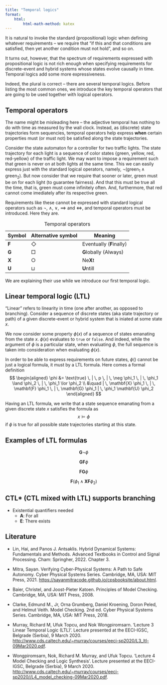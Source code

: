 ```yaml
---
title: "Temporal logics"
format:
    html:
        html-math-method: katex
---
```


It is natural to invoke the standard (propositional) logic when defining whatever requirements – we require that "if this and that conditions are satisfied, then yet another condition must not hold", and so on. 

It turns out, however, that the spectrum of requirements expressed with propositional logic is not rich enough when specifying requirements for discrete-event and hybrid systems whose states evolve causally in time. Temporal logics add some more expressiveness. 

Indeed, the plural is correct – there are several temporal logics. Before listing the most common ones, we introduce the key temporal operators that are going to be used together with logical operators.

## Temporal operators

The name might be misleading here – the adjective temporal has nothing to do with time as measured by the wall clock. Instead, as (discrete) state trajectories form sequencies, temporal operators help express **when** certain properties must (or must not) be satisfied along the state trajectories. 

::: {#exm-line}
Consider the state automaton for a controller for two traffic lights. The state trajectory for each light is a sequence of color states $\{\text{green}$, $\text{yellow}$, $\text{red}$, $\text{red-yellow}\}$ of the traffic light. We may want to impose a requirement such that $\text{green}$ is never on at both lights at the same time. This we can easily express just with the standard logical operators, namely, $\neg(\text{green}_1 \land \text{green}_2)$. But now consider that we require that sooner or later, $\text{green}$ must be on for each light (to guarantee fairness). And that this must be true all the time, that is, $\text{green}$ must come infinitely often. And, furthermore, that $\text{red}$ cannot come imediately after its respective $\text{green}$. 
:::

Requirements like these cannot be expressed with standard logical operators such as $\lnot$, $\land$, $\lor$, $\implies$ and $\iff$, and temporal operators must be introduced. Here they are.

| Symbol       | Alternative symbol | Meaning                     |
|--------------|--------------------|-----------------------------|
| $\mathbf{F}$ | $\Diamond$         | Eventually (**F**inally) |
| $\mathbf{G}$ | $\Box$             | **G**lobally (Always)    |
| $\mathbf{X}$ | $\bigcirc$         | Ne**X**t                    |
| $\mathbf{U}$ | $\sqcup$           | **U**ntill                  |

: Temporal operators 

We are explaining their use while we introduce our first temporal logic.

## Linear temporal logic (LTL)

"Linear" refers to linearity in time (one after another, as opposed to branching). Consider a sequence of discrete states (aka state trajectory or path) of a given discrete-event or hybrid system that is iniated at some state $x$.

We now consider some property $\phi(x)$ of a sequence of states emanating from the state $x$. $\phi(x)$ evaluates to `true` or `false`. And indeed, while the argument of $\phi$ is a particular state, when evaluating $\phi$, the full sequence is taken into consideration when evaluating $\phi(x)$.

In order to be able to express requirements on future states, $\phi()$ cannot be just a logical formula, it must by a LTL formula. Here comes a formal definition
$$
\begin{aligned}
\phi &= \text{true} \, | \, p \, | \, \neg \phi_1 \, | \, \phi_1 \land \phi_2 \, | \, \phi_1 \lor \phi_2 \\
&\quad | \, \mathbf{X} \phi_1 \, | \, \mathbf{F} \phi_1 \, | \, \mathbf{G} \phi_1 | \, \phi_1 \mathbf{U} \phi_2
\end{aligned}
$$

Having an LTL formula, we write that a state sequence emanating from a given discrete state $x$ satisfies the formula as
$$x \models \phi$$ 
if $\phi$ is true for all possible state trajectories starting at this state.

## Examples of LTL formulas

$$
\mathbf{G}\neg \phi
$$

$$
\mathbf{G}\mathbf{F} \phi
$$


$$
\mathbf{F}\mathbf{G} \phi
$$


$$
\mathbf{F}(\phi_1 \land \mathbf{X}\mathbf{F}\phi_2)
$$


## CTL* (CTL mixed with LTL) supports branching

- Existential quantifiers needed
    - $\mathbf{A}$: For all
    - $\mathbf{E}$: There exists

## Literature

- Lin, Hai, and Panos J. Antsaklis. Hybrid Dynamical Systems: Fundamentals and Methods. Advanced Textbooks in Control and Signal Processing. Cham: Springher, 2022. Chapter 3.
- Mitra, Sayan. Verifying Cyber-Physical Systems: A Path to Safe Autonomy. Cyber Physical Systems Series. Cambridge, MA, USA: MIT Press, 2021. [https://sayanmitracode.github.io/cpsbooksite/about.html](https://sayanmitracode.github.io/cpsbooksite/about.html).

- Baier, Christel, and Joost-Pieter Katoen. Principles of Model Checking. Cambridge, MA, USA: MIT Press, 2008.

- Clarke, Edmund M., Jr, Orna Grumberg, Daniel Kroening, Doron Peled, and Helmut Veith. Model Checking. 2nd ed. Cyber Physical Systems Series. Cambridge, MA, USA: MIT Press, 2018.

- Murray, Richard M, Ufuk Topcu, and Nok Wongpiromsarn. ‘Lecture 3 Linear Temporal Logic (LTL)’. Lecture presented at the EECI-IGSC, Belgrade (Serbia), 9 March 2020. [http://www.cds.caltech.edu/~murray/courses/eeci-sp2020/L3_ltl-09Mar2020.pdf](http://www.cds.caltech.edu/~murray/courses/eeci-sp2020/L3_ltl-09Mar2020.pdf).

- Wongpiromsarn, Nok, Richard M. Murray, and Ufuk Topcu. ‘Lecture 4 Model Checking and Logic Synthesis’. Lecture presented at the EECI-IGSC, Belgrade (Serbia), 9 March 2020. [http://www.cds.caltech.edu/~murray/courses/eeci-sp2020//L4_model_checking-09Mar2020.pdf](http://www.cds.caltech.edu/~murray/courses/eeci-sp2020//L4_model_checking-09Mar2020.pdf).